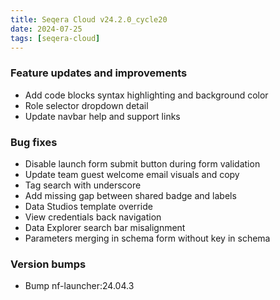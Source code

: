 ```yaml
---
title: Seqera Cloud v24.2.0_cycle20
date: 2024-07-25
tags: [seqera-cloud]
---
```


### Feature updates and improvements

- Add code blocks syntax highlighting and background color
- Role selector dropdown detail
- Update navbar help and support links

### Bug fixes

- Disable launch form submit button during form validation
- Update team guest welcome email visuals and copy
- Tag search with underscore
- Add missing gap between shared badge and labels
- Data Studios template override
- View credentials back navigation
- Data Explorer search bar misalignment
- Parameters merging in schema form without key in schema

### Version bumps

- Bump nf-launcher:24.04.3

